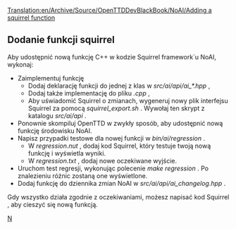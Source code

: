 [[Translation:en/Archive/Source/OpenTTDDevBlackBook/NoAI/Adding a squirrel function]]
 
<!--{{DevDoc}}-->{{pl/Development/Rozwój}}

==Dodanie funkcji squirrel==
Aby udostępnić nową funkcję C++ w kodzie Squirrel framework`u NoAI, wykonaj:
* Zaimplementuj funkcję
** Dodaj deklarację funkcji do jednej z klas w ''src/ai/api/ai_*.hpp'' , 
** Dodaj także implementację do pliku ''.cpp'' ,
** Aby uświadomić Squirrel o zmianach, wygeneruj nowy plik interfejsu Squirrel za pomocą ''squirrel_export.sh'' . Wywołaj ten skrypt z katalogu ''src/ai/api'' .
* Ponownie skompiluj OpenTTD w zwykły sposób, aby udostępnić nową funkcję środowisku NoAI.
* Napisz przypadki testowe dla nowej funkcji w ''bin/ai/regression'' .
** W ''regression.nut'' , dodaj kod Squirrel, który testuje twoją nową funkcję i wyświetla wyniki.
** W ''regression.txt'' , dodaj nowe oczekiwane wyjście.
* Uruchom test regresji, wykonując polecenie ''make regression'' . Po znalezieniu różnic zostaną one wyświetlone.
* Dodaj funkcję do dziennika zmian NoAI w ''src/ai/api/ai_changelog.hpp'' .

Gdy wszystko działa zgodnie z oczekiwaniami, możesz napisać kod Squirrel , aby cieszyć się nową funkcją.

<!--[[Category:OpenTTDDevBlackBook|N]]--> [[Category:pl/Archive/Source/OpenTTDDevBlackBook|N]]
<!--[[Category:Development]]--> 
